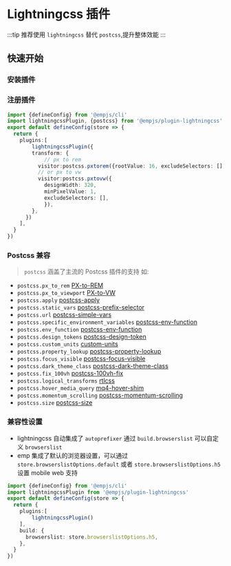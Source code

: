 # Lightningcss 插件

:::tip
推荐使用 `lightningcss` 替代 `postcss`,提升整体效能
:::

## 快速开始

### 安装插件

<PackageManagerTabs command="add @empjs/plugin-lightningcss" />

### 注册插件
```ts title="emp-config.js"
import {defineConfig} from '@empjs/cli'
import lightningcssPlugin, {postcss} from '@empjs/plugin-lightningcss'
export default defineConfig(store => {
  return {
    plugins:[
        lightningcssPlugin({
        transform: {
            // px to rem
          visitor:postcss.pxtorem({rootValue: 16, excludeSelectors: [], minPixelValue: 1}),
          // or px to vw
          visitor:postcss.pxtovw({
            designWidth: 320,
            minPixelValue: 1,
            excludeSelectors: [],
            }),
        },
      })
    ],
  }
})

```
### Postcss 兼容 
> `postcss` 涵盖了主流的 Postcss 插件的支持 如:
+ `postcss.px_to_rem` [PX-to-REM](https://github.com/cuth/postcss-pxtorem)
+ `postcss.px_to_viewport` [PX-to-VW](https://github.com/evrone/postcss-px-to-viewport)
+ `postcss.apply` [postcss-apply](https://www.npmjs.com/package/postcss-apply)
+ `postcss.static_vars` [postcss-prefix-selector](https://www.npmjs.com/package/postcss-prefix-selector)
+ `postcss.url` [postcss-simple-vars](https://www.npmjs.com/package/postcss-url)
+ `postcss.specific_environment_variables` [postcss-env-function](https://www.npmjs.com/package/postcss-env-function)
+ `postcss.env_function` [postcss-env-function](https://www.npmjs.com/package/postcss-env-function)
+ `postcss.design_tokens` [postcss-design-token](https://www.npmjs.com/package/@csstools/postcss-design-token)
+ `postcss.custom_units` [custom-units](https://github.com/csstools/custom-units)
+ `postcss.property_lookup` [postcss-property-lookup](https://www.npmjs.com/package/postcss-property-lookup)
+ `postcss.focus_visible` [postcss-focus-visible](https://www.npmjs.com/package/postcss-focus-visible)
+ `postcss.dark_theme_class` [postcss-dark-theme-class](https://github.com/postcss/postcss-dark-theme-class)
+ `postcss.fix_100vh` [postcss-100vh-fix](https://github.com/postcss/postcss-100vh-fix)
+ `postcss.logical_transforms` [rtlcss](https://github.com/MohammadYounes/rtlcss)
+ `postcss.hover_media_query` [mq4-hover-shim](https://github.com/twbs/mq4-hover-shim)
+ `postcss.momentum_scrolling` [postcss-momentum-scrolling](https://github.com/yunusga/postcss-momentum-scrolling)
+ `postcss.size` [postcss-size](https://github.com/postcss/postcss-size)

### 兼容性设置 
+ lightningcss 自动集成了 `autoprefixer` 通过 `build.browserslist` 可以自定义 `browserslist`
+ emp 集成了默认的浏览器设置，可以通过 `store.browserslistOptions.default` 或者 `store.browserslistOptions.h5` 设置 mobile web 支持
```ts title="emp-config.js"
import {defineConfig} from '@empjs/cli'
import lightningcssPlugin from '@empjs/plugin-lightningcss'
export default defineConfig(store => {
  return {
    plugins:[
        lightningcssPlugin()
    ],
    build: {
      browserslist: store.browserslistOptions.h5,
    },
  }
})

```